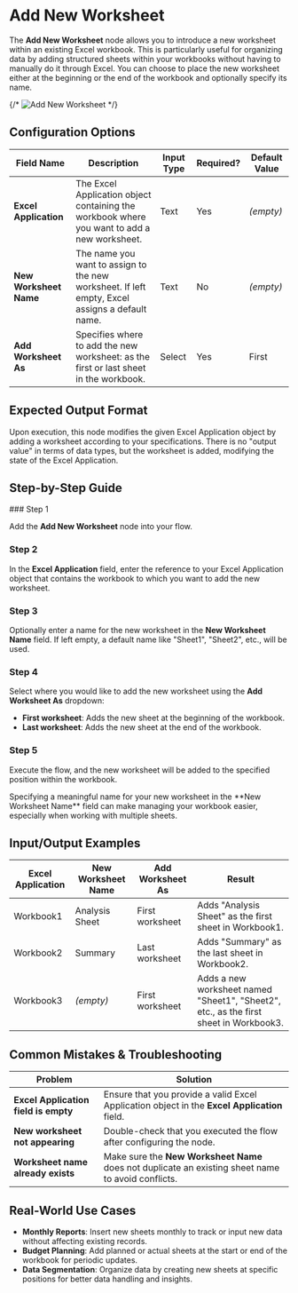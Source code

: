 
# Add New Worksheet

The **Add New Worksheet** node allows you to introduce a new worksheet within an existing Excel workbook. This is particularly useful for organizing data by adding structured sheets within your workbooks without having to manually do it through Excel. You can choose to place the new worksheet either at the beginning or the end of the workbook and optionally specify its name.

{/* ![Add New Worksheet](./add-new-worksheet.png) */}

## Configuration Options

| Field Name             | Description                                                                                    | Input Type | Required? | Default Value |
| ---------------------- | ---------------------------------------------------------------------------------------------- | ---------- | --------- | ------------- |
| **Excel Application**  | The Excel Application object containing the workbook where you want to add a new worksheet.    | Text       | Yes       | _(empty)_     |
| **New Worksheet Name** | The name you want to assign to the new worksheet. If left empty, Excel assigns a default name. | Text       | No        | _(empty)_     |
| **Add Worksheet As**   | Specifies where to add the new worksheet: as the first or last sheet in the workbook.          | Select     | Yes       | First         |

## Expected Output Format

Upon execution, this node modifies the given Excel Application object by adding a worksheet according to your specifications. There is no "output value" in terms of data types, but the worksheet is added, modifying the state of the Excel Application.

## Step-by-Step Guide

<Steps>
### Step 1

Add the **Add New Worksheet** node into your flow.

### Step 2

In the **Excel Application** field, enter the reference to your Excel Application object that contains the workbook to which you want to add the new worksheet.

### Step 3

Optionally enter a name for the new worksheet in the **New Worksheet Name** field. If left empty, a default name like "Sheet1", "Sheet2", etc., will be used.

### Step 4

Select where you would like to add the new worksheet using the **Add Worksheet As** dropdown:

- **First worksheet**: Adds the new sheet at the beginning of the workbook.
- **Last worksheet**: Adds the new sheet at the end of the workbook.

### Step 5

Execute the flow, and the new worksheet will be added to the specified position within the workbook.

</Steps>

<Callout type="info" title="Tip">
  Specifying a meaningful name for your new worksheet in the **New Worksheet
  Name** field can make managing your workbook easier, especially when working
  with multiple sheets.
</Callout>

## Input/Output Examples

| Excel Application | New Worksheet Name | Add Worksheet As | Result                                                                                |
| ----------------- | ------------------ | ---------------- | ------------------------------------------------------------------------------------- |
| Workbook1         | Analysis Sheet     | First worksheet  | Adds "Analysis Sheet" as the first sheet in Workbook1.                                |
| Workbook2         | Summary            | Last worksheet   | Adds "Summary" as the last sheet in Workbook2.                                        |
| Workbook3         | _(empty)_          | First worksheet  | Adds a new worksheet named "Sheet1", "Sheet2", etc., as the first sheet in Workbook3. |

## Common Mistakes & Troubleshooting

| Problem                              | Solution                                                                                           |
| ------------------------------------ | -------------------------------------------------------------------------------------------------- |
| **Excel Application field is empty** | Ensure that you provide a valid Excel Application object in the **Excel Application** field.       |
| **New worksheet not appearing**      | Double-check that you executed the flow after configuring the node.                                |
| **Worksheet name already exists**    | Make sure the **New Worksheet Name** does not duplicate an existing sheet name to avoid conflicts. |

## Real-World Use Cases

- **Monthly Reports**: Insert new sheets monthly to track or input new data without affecting existing records.
- **Budget Planning**: Add planned or actual sheets at the start or end of the workbook for periodic updates.
- **Data Segmentation**: Organize data by creating new sheets at specific positions for better data handling and insights.
